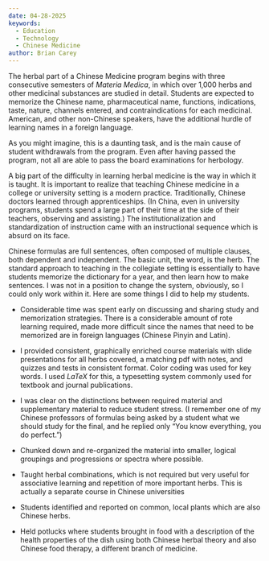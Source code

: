 ```yaml
---
date: 04-28-2025
keywords: 
  - Education
  - Technology
  - Chinese Medicine
author: Brian Carey
---
```


The herbal part of a Chinese Medicine program begins with three consecutive semesters of *Materia Medica*, in which over 1,000 herbs and other medicinal substances are studied in detail. Students are expected to memorize the Chinese name, pharmaceutical name, functions, indications, taste, nature, channels entered, and contraindications for each medicinal. American, and other non-Chinese speakers, have the additional hurdle of learning names in a foreign language.

As you might imagine, this is a daunting task, and is the main cause of student withdrawals from the program. Even after having passed the program, not all are able to pass the board examinations for herbology.

A big part of the difficulty in learning herbal medicine is the way in which it is taught. It is important to realize that teaching Chinese medicine in a college or university setting is a modern practice. Traditionally, Chinese doctors learned through apprenticeships. (In China, even in university programs, students spend a large part of their time at the side of their teachers, observing and assisting.) The institutionalization and standardization of instruction came with an instructional sequence which is absurd on its face.

Chinese formulas are full sentences, often composed of multiple clauses, both dependent and independent. The basic unit, the word, is the herb. The standard approach to teaching in the collegiate setting is essentially to have students memorize the dictionary for a year, and then learn how to make sentences. I was not in a position to change the system, obviously, so I could only work within it. Here are some things I did to help my students.

-   Considerable time was spent early on discussing and sharing study and memorization strategies. There is a considerable amount of rote learning required, made more difficult since the names that need to be memorized are in foreign languages (Chinese Pinyin and Latin).

-   I provided consistent, graphically enriched course materials with slide presentations for all herbs covered, a matching pdf with notes, and quizzes and tests in consistent format. Color coding was used for key words. I used $LaTeX$ for this, a typesetting system commonly used for textbook and journal publications.

-   I was clear on the distinctions between required material and supplementary material to reduce student stress. (I remember one of my Chinese professors of formulas being asked by a student what we should study for the final, and he replied only "You know everything, you do perfect.")

-   Chunked down and re-organized the material into smaller, logical groupings and progressions or spectra where possible.

-   Taught herbal combinations, which is not required but very useful for associative learning and repetition of more important herbs. This is actually a separate course in Chinese universities

-   Students identified and reported on common, local plants which are also Chinese herbs.

-   Held potlucks where students brought in food with a description of the health properties of the dish using both Chinese herbal theory and also Chinese food therapy, a different branch of medicine.
